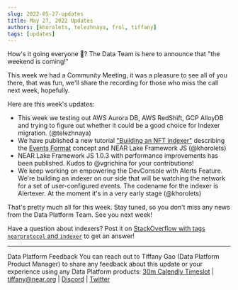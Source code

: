 ```yaml
---
slug: 2022-05-27-updates
title: May 27, 2022 Updates
authors: [khorolets, telezhnaya, frol, tiffany]
tags: [updates]
---
```


How's it going everyone 👋? The Data Team is here to announce that "the weekend is coming!"

This week we had a Community Meeting, it was a pleasure to see all of you there, that was fun, we'll share the recording for those who miss the call next week, hopefully.

Here are this week's updates:

<!-- truncate -->

- This week we testing out AWS Aurora DB, AWS RedShift, GCP AlloyDB and trying to figure out whether it could be a good choice for Indexer migration. (@telezhnaya)
- We have published a new tutorial ["Building an NFT indexer"](https://near-indexers.io/tutorials/lake/nft-indexer) describing the [Events Format](https://nomicon.io/Standards/EventsFormat) concept and NEAR Lake Framework JS (@khorolets)
- NEAR Lake Framework JS 1.0.3 with performance improvements has been published. Kudos to @vgrichina for your contributions!
- We keep working on empowering the DevConsole with Alerts Feature. We're building an indexer on our side that will be watching the network for a set of user-configured events. The codename for the indexer is Alertexer. At the moment it's in a very early stage (@khorolets)

That's pretty much all for this week. Stay tuned, so you don't miss any news from the Data Platform Team. See you next week!

Have a question about indexers? Post it on [StackOverflow with tags `nearprotocol` and `indexer`](https://stackoverflow.com/questions/tagged/nearprotocol+indexer) to get an answer!

---

Data Platform Feedback
You can reach out to Tiffany Gao (Data Platform Product Manager) to share any feedback about this update or your experience using any Data Platform products:
[30m Calendly Timeslot](https://calendly.com/tiffany-236/30min) | [tiffany@near.org](mailto:tiffany@near.org) | [Discord](https://discord.com/channels/490367152054992913/542945453533036544) | [Twitter](https://twitter.com/TiffanyYijiaGao)
